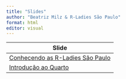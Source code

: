 ```yaml
---
title: "Slides"
author: "Beatriz Milz & R-Ladies São Paulo"
format: html
editor: visual
---
```


| Slide                                                                   |
|------------------------------------------------------------------------|
| [Conhecendo as R-Ladies São Paulo](slide-rladies.qmd){target="_blank"}  |
| [Introdução ao Quarto](slide-quarto.qmd){target="_blank"} |
